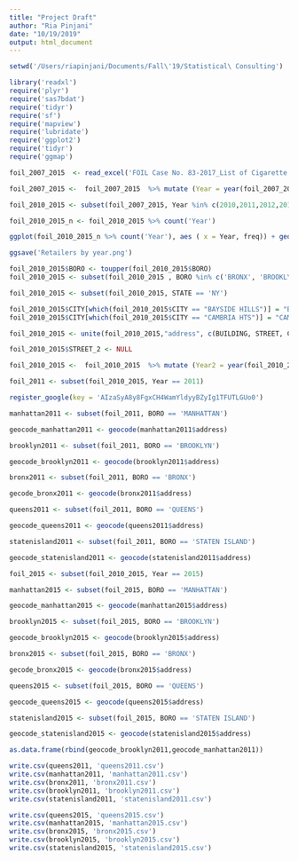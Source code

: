 ```yaml
---
title: "Project Draft"
author: "Ria Pinjani"
date: "10/19/2019"
output: html_document
---
```


```r
setwd('/Users/riapinjani/Documents/Fall\'19/Statistical\ Consulting')


```

```r

library('readxl')
require('plyr')
require('sas7bdat')
require('tidyr')
require('sf')
require('mapview')
require('lubridate')
require('ggplot2')
require('tidyr')
require('ggmap')
```



```r

foil_2007_2015  <- read_excel('FOIL Case No. 83-2017_List of Cigarette Retail Dealers from 2007 to 2015.xlsx')
```


```r
foil_2007_2015 <-  foil_2007_2015  %>% mutate (Year = year(foil_2007_2015$CREATE_DATE)) 


```




```r
foil_2010_2015 <- subset(foil_2007_2015, Year %in% c(2010,2011,2012,2013,2014,2015))
```


```r
foil_2010_2015_n <- foil_2010_2015 %>% count('Year')
```


```r
ggplot(foil_2010_2015_n %>% count('Year'), aes ( x = Year, freq)) + geom_line() + theme_bw() + ylab('Count') + ggtitle('Retailers by year')
```

```r
ggsave('Retailers by year.png')
```




```r
foil_2010_2015$BORO <- toupper(foil_2010_2015$BORO)
foil_2010_2015 <- subset(foil_2010_2015 , BORO %in% c('BRONX', 'BROOKLYN', 'MANHATTAN', 'QUEENS', 'STATEN ISLAND'))
```

```r
foil_2010_2015 <- subset(foil_2010_2015, STATE == 'NY')
```


```r
foil_2010_2015$CITY[which(foil_2010_2015$CITY == "BAYSIDE HILLS")] = "BAYSIDE"
foil_2010_2015$CITY[which(foil_2010_2015$CITY == "CAMBRIA HTS")] = "CAMBRIA HEIGHTS"
```



```r
foil_2010_2015 <- unite(foil_2010_2015,"address", c(BUILDING, STREET, CITY, STATE, ZIP), sep = " ")
```

```r
foil_2010_2015$STREET_2 <- NULL
```


```r
foil_2010_2015 <-  foil_2010_2015  %>% mutate (Year2 = year(foil_2010_2015$EXPIRATION_DATE)) 
```


```r
foil_2011 <- subset(foil_2010_2015, Year == 2011)
```


```r
register_google(key = 'AIzaSyA8y8FgxCH4WamYldyyBZyIg1TFUTLGUo0')
```


```r
manhattan2011 <- subset(foil_2011, BORO == 'MANHATTAN')
```




```r
geocode_manhattan2011 <- geocode(manhattan2011$address)
```



```r
brooklyn2011 <- subset(foil_2011, BORO == 'BROOKLYN')
```


```r
geocode_brooklyn2011 <- geocode(brooklyn2011$address)
```


```r
bronx2011 <- subset(foil_2011, BORO == 'BRONX')
```


```r
gecode_bronx2011 <- geocode(bronx2011$address)
```



```r
queens2011 <- subset(foil_2011, BORO == 'QUEENS')
```


```r
geocode_queens2011 <- geocode(queens2011$address)
```




```r
statenisland2011 <- subset(foil_2011, BORO == 'STATEN ISLAND')
```


```r
geocode_statenisland2011 <- geocode(statenisland2011$address)
```



```r
foil_2015 <- subset(foil_2010_2015, Year == 2015)
```


```r
manhattan2015 <- subset(foil_2015, BORO == 'MANHATTAN')
```

```r
geocode_manhattan2015 <- geocode(manhattan2015$address)
```



```r
brooklyn2015 <- subset(foil_2015, BORO == 'BROOKLYN')
```


```r
geocode_brooklyn2015 <- geocode(brooklyn2015$address)
```


```r
bronx2015 <- subset(foil_2015, BORO == 'BRONX')
```


```r
gecode_bronx2015 <- geocode(bronx2015$address)
```



```r
queens2015 <- subset(foil_2015, BORO == 'QUEENS')
```


```r
geocode_queens2015 <- geocode(queens2015$address)
```




```r
statenisland2015 <- subset(foil_2015, BORO == 'STATEN ISLAND')
```


```r
geocode_statenisland2015 <- geocode(statenisland2015$address)
```




```r
as.data.frame(rbind(geocode_brooklyn2011,geocode_manhattan2011))
```

```r
write.csv(queens2011, 'queens2011.csv')
write.csv(manhattan2011, 'manhattan2011.csv')
write.csv(bronx2011, 'bronx2011.csv')
write.csv(brooklyn2011, 'brooklyn2011.csv')
write.csv(statenisland2011, 'statenisland2011.csv')

write.csv(queens2015, 'queens2015.csv')
write.csv(manhattan2015, 'manhattan2015.csv')
write.csv(bronx2015, 'bronx2015.csv')
write.csv(brooklyn2015, 'brooklyn2015.csv')
write.csv(statenisland2015, 'statenisland2015.csv')



```



























































